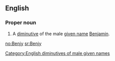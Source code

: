==English==

===Proper noun===
{{en-proper noun}}

# A [[diminutive]] of the male [[given name]] [[Benjamin]].

[[Category:English diminutives of male given names]]

[[no:Benjy]]
[[sr:Benjy]]